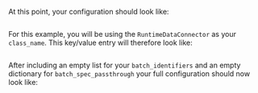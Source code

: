 
<TipRuntimeDataConnectorOverview />

<PartNameTheDataConnector data_connector_name="name_of_my_runtime_data_connector" />

At this point, your configuration should look like:

```python name="spark Data Source configuration up to adding an empty runtime data connector"
```

<PartDataConnectorKeysOverview data_connector_type="RuntimeDataConnector" data_connector_name="name_of_my_runtime_data_connector" runtime={true} batch_spec_passthrough={false} glob_directive={false} />


For this example, you will be using the `RuntimeDataConnector` as your `class_name`.  This key/value entry will therefore look like:

```python name="runtime data connector define class_name as RuntimeDataConnector"
```

After including an empty list for your `batch_identifiers` and an empty dictionary for `batch_spec_passthrough` your full configuration should now look like:

```python name="runtime spark datasource_config up to adding empty batch_identifiers and batch_spec_passthrough dictionaries"
```

<TipCustomDataConnectorModuleName />
